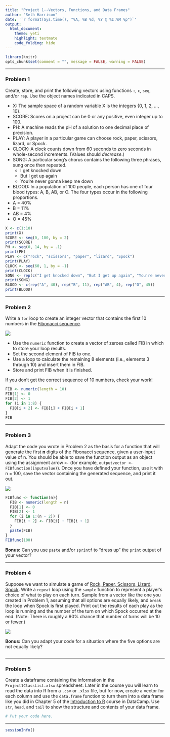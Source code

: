 ```yaml
---
title: "Project 1--Vectors, Functions, and Data Frames"
author: "Seth Harrison"
date: '`r format(Sys.time(), "%A, %B %d, %Y @ %I:%M %p")`'
output: 
  html_document: 
    theme: yeti
    highlight: textmate
    code_folding: hide
---
```


```r
library(knitr)
opts_chunk$set(comment = "", message = FALSE, warning = FALSE)
```

***
### **Problem 1**
  
Create, store, and print the following vectors using functions `:`, `c`, `seq`, and/or `rep`. Use the object names indicated in CAPS.

* X: The sample space of a random variable X is the integers {0, 1, 2, ..., 10}.
* SCORE: Scores on a project can be 0 or any positive, even integer up to 100.
* PH: A machine reads the pH of a solution to one decimal place of precision.
* PLAY: A player in a particular game can choose rock, paper, scissors, lizard, or Spock.
* CLOCK: A clock counts down from 60 seconds to zero seconds in whole-second increments. (Values should *decrease*.)
* SONG: A particular song's chorus contains the following three phrases, sung once then repeated.
    + I get knocked down
    + But I get up again
    + You're never gonna keep me down
* BLOOD: In a population of 100 people, each person has one of four blood types: A, B, AB, or O. The four types occur in the following proportions.
+ A = 40%
+ B = 11%
+ AB = 4%
+ O = 45%

```r
X <- c(1:10)
print(X)
SCORE <- seq(0, 100, by = 2)
print(SCORE)
PH <- seq(0, 14, by = .1)
print(PH)
PLAY <- c("rock", "scissors", "paper", "lizard", "Spock")
print(PLAY)
CLOCK <- seq(60, 1, by = -1)
print(CLOCK)
SONG <- rep(c("I get knocked down", "But I get up again", "You're never gonna keep me down"), 2)
print(SONG)
BLOOD <- c(rep("A", 40), rep("B", 11), rep("AB", 4), rep("O", 45))
print(BLOOD)
```


***
### **Problem 2**

Write a `for` loop to create an integer vector that contains the first 10 numbers in the [Fibonacci sequence](https://www.mathsisfun.com/numbers/fibonacci-sequence.html). 

![](https://www.onlinemathlearning.com/image-files/fibonacci-golden-spiral.png)

* Use the `numeric` function to create a vector of zeroes called FIB in which to store your loop results. 
* Set the second element of FIB to one.
* Use a loop to calculate the remaining 8 elements (i.e., elements 3 through 10) and insert them in FIB.
* Store and print FIB when it is finished.

If you don't get the correct sequence of 10 numbers, check your work!
  
```r
FIB <- numeric(length = 10)
FIB[1] <- 0
FIB[2] <- 1
for (i in 1:8) {
  FIB[i + 2] <- FIB[i] + FIB[i + 1]
}
FIB
```


***
### **Problem 3**

Adapt the code you wrote in Problem 2 as the basis for a function that will generate the first **n** digits of the Fibonacci sequence, given a user-input value of n. You should be able to save the function output as an object using the assignment arrow `<-` (for example, `outputvector <- FIBfunction(inputvalue)`). Once you have defined your function, use it with n = 100, save the vector containing the generated sequence, and print it out.

![](https://stat-jet-asu.github.io/Moodlepics/functionmachine.png)

```r
FIBfunc <- function(n){
  FIB <- numeric(length = n)
  FIB[1] <- 0
  FIB[2] <- 1
  for (i in 1:(n - 2)) {
    FIB[i + 2] <- FIB[i] + FIB[i + 1]
  }
  paste(FIB)
}
FIBfunc(100)
```

**Bonus:** Can you use `paste` and/or `sprintf` to "dress up" the `print` output of your vector?


***
### **Problem 4**

Suppose we want to simulate a game of [Rock, Paper, Scissors, Lizard, Spock](http://www.samkass.com/theories/RPSSL.html). Write a `repeat` loop using the `sample` function to represent a player's choice of what to play on each turn. Sample from a vector like the one you created in Problem 1, assuming that all options are equally likely, and `break` the loop when Spock is first played. Print out the results of each play as the loop is running and the number of the turn on which Spock occurred at the end. (Note: There is roughly a 90% chance that number of turns will be 10 or fewer.)

![](https://lh5.googleusercontent.com/--BKdiYZnOSQ/VPGhXs-FnPI/AAAAAAAAL9E/o5z6hrTZUqk/s500/20150228-rock_paper_scissors_lizard_spock.gif)

**Bonus:** Can you adapt your code for a situation where the five options are not equally likely?

```r

```


***
### **Problem 5**

Create a dataframe containing the information in the `Project1ClassList.xlsx` spreadsheet. Later in the course you will learn to read the data into R from a `.csv` or `.xlsx` file, but for now, create a vector for each column and use the `data.frame` function to turn them into a data frame like you did in Chapter 5 of the [Introduction to R](https://www.datacamp.com/courses/free-introduction-to-r) course in DataCamp. Use `str`, `head`, and `tail` to show the structure and contents of your data frame.

```r
# Put your code here.
```


<hr>

```r
sessionInfo()
```
